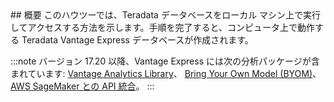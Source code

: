 
<UseCase />
## 概要
このハウツーでは、Teradata データベースをローカル マシン上で実行してアクセスする方法を示します。手順を完了すると、コンピュータ上で動作する Teradata Vantage Express データベースが作成されます。

:::note 
バージョン 17.20 以降、Vantage Express には次の分析パッケージが含まれています: [Vantage Analytics Library](https://docs.teradata.com/r/Enterprise_IntelliFlex_Lake_VMware/Vantage-Analytics-Library-User-Guide)、 [Bring Your Own Model (BYOM)](https://docs.teradata.com/r/Enterprise_IntelliFlex_Lake_VMware/Teradata-VantageTM-Bring-Your-Own-Model-User-Guide)、 [AWS SageMaker との API 統合](https://docs.teradata.com/r/Enterprise_IntelliFlex_VMware/Teradata-VantageTM-API-Integration-Guide-for-Cloud-Machine-Learning)。
:::